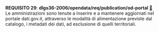 ::: {#req-29 .callout-important appearance="simple" icon=false .requisito}
[**REQUISITO 29**]{.testo-rosso}: **dlgs36-2006/opendata/req/publication/od-portal** [🔗](#req-29){.link-req}<br>
Le amministrazioni sono tenute a inserire e a mantenere aggiornati nel portale dati.gov.it, attraverso le modalità di alimentazione previste dal catalogo, i metadati dei dati, ad esclusione
di quelli territoriali.
:::
